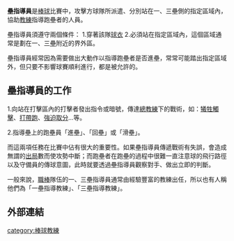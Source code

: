 {{Multiple issues|
{{Notability Unreferenced|time=2022-06-18T07:37:51+00:00}}
{{No footnotes|time=2022-06-18T07:37:51+00:00}}
}}
'''壘指導員'''是[[棒球|棒球]]比賽中，攻擊方球隊所派遣、分別站在一、三壘側的指定區域內，協助[[教練|教練]]指導跑壘者的人員。

壘指導員須遵守兩個條件：
1.穿著該隊[[球衣|球衣]]
2.必須站在指定區域內，這個區域通常是劃在一、三[[壘|壘]]附近的界外區。

壘指導員經常因為需要做出大動作以指導跑壘者是否進壘，常常可能踏出指定區域外，但只要不影響球賽順利進行，都是被允許的。

== 壘指導員的工作 ==
1.向站在打擊區內的打擊者發出指令或暗號，傳達[[總教練_(棒球)|總教練]]下的戰術，如：[[犧牲觸擊|犧牲觸擊]]、[[打帶跑|打帶跑]]、[[強迫取分|強迫取分]]...等。

2.指導壘上的跑壘員「進壘」、「回壘」或「滑壘」。

而這兩項任務在比賽中佔有很大的重要性。如果壘指導員傳遞戰術有失誤，會造成無謂的[[出局_(棒球)|出局]]數而使攻勢中斷；而跑壘者在跑壘的過程中很難一直注意球的飛行路徑以及守備員的傳球意圖，此時就要透過壘指導員觀察對手、做出立即的判斷。

一般來說，[[職棒|職棒]]隊伍的一、三壘指導員通常由經驗豐富的教練出任，所以也有人稱他們為「一壘指導教練」、「三壘指導教練」。

==外部連結==
{{台灣棒球維基館}}

[[category:棒球教練|category:棒球教練]]